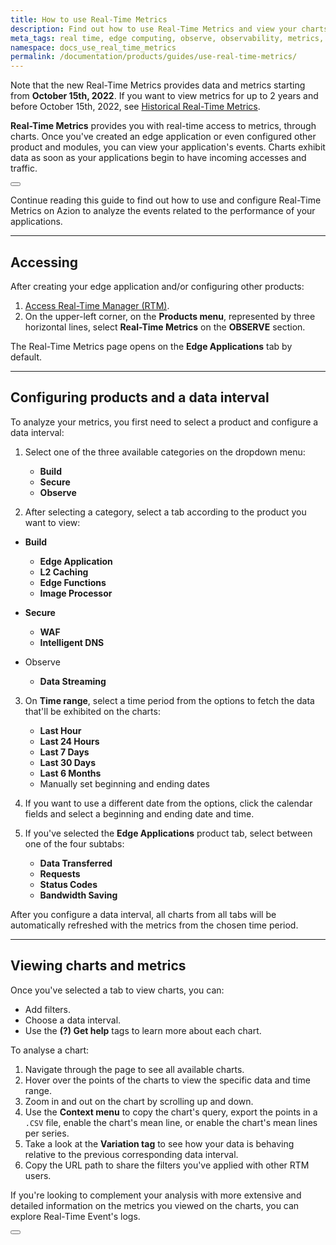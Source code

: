```yaml
---
title: How to use Real-Time Metrics
description: Find out how to use Real-Time Metrics and view your charts on Azion.
meta_tags: real time, edge computing, observe, observability, metrics, data, events, security
namespace: docs_use_real_time_metrics
permalink: /documentation/products/guides/use-real-time-metrics/
---
```



Note that the new Real-Time Metrics provides data and metrics starting from **October 15th, 2022**. If you want to view metrics for up to 2 years and before October 15th, 2022, see [Historical Real-Time Metrics](/en/documentation/products/historical-real-time-metrics/).

**Real-Time Metrics** provides you with real-time access to metrics, through charts. Once you've created an edge application or even configured other product and modules, you can view your application's events. Charts exhibit data as soon as your applications begin to have incoming accesses and traffic.

<Button href="/en/documentation/products/real-time-metrics/" text="go to Real-Time Metrics reference" variant="secondary"></Button>

Continue reading this guide to find out how to use and configure Real-Time Metrics on Azion to analyze the events related to the performance of your applications.

---

## Accessing

After creating your edge application and/or configuring other products:

1. [Access Real-Time Manager (RTM)](https://manager.azion.com/).
2. On the upper-left corner, on the **Products menu**, represented by three horizontal lines, select **Real-Time Metrics** on the **OBSERVE** section.

The Real-Time Metrics page opens on the **Edge Applications** tab by default.

---

## Configuring products and a data interval

To analyze your metrics, you first need to select a product and configure a data interval:

1. Select one of the three available categories on the dropdown menu:
    - **Build**
    - **Secure**
    - **Observe**

2. After selecting a category, select a tab according to the product you want to view:

-  **Build**
    - **Edge Application**
    - **L2 Caching**
    - **Edge Functions**
    - **Image Processor**

- **Secure**
    - **WAF**
    - **Intelligent DNS**

- Observe
    - **Data Streaming**

3. On **Time range**, select a time period from the options to fetch the data that'll be exhibited on the charts:
    - **Last Hour**
    - **Last 24 Hours**
    - **Last 7 Days**
    - **Last 30 Days**
    - **Last 6 Months**
    - Manually set beginning and ending dates

4. If you want to use a different date from the options, click the calendar fields and select a beginning and ending date and time.
5. If you've selected the **Edge Applications** product tab, select between one of the four subtabs:
    - **Data Transferred**
    - **Requests**
    - **Status Codes**
    - **Bandwidth Saving**

After you configure a data interval, all charts from all tabs will be automatically refreshed with the metrics from the chosen time period.

---

## Viewing charts and metrics

Once you've selected a tab to view charts, you can:

- Add filters.
- Choose a data interval.
- Use the **(?) Get help** tags to learn more about each chart.

To analyse a chart:

1. Navigate through the page to see all available charts.
2. Hover over the points of the charts to view the specific data and time range.
3. Zoom in and out on the chart by scrolling up and down.
4. Use the **Context menu** to copy the chart's query, export the points in a `.CSV` file, enable the chart's mean line, or enable the chart's mean lines per series.
5. Take a look at the **Variation tag** to see how your data is behaving relative to the previous corresponding data interval.
6. Copy the URL path to share the filters you've applied with other RTM users.

If you're looking to complement your analysis with more extensive and detailed information on the metrics you viewed on the charts, you can explore Real-Time Event's logs.

<Button href="/en/documentation/products/real-time-events/" text="go to Real-Time Events reference" variant="secondary"></Button>
